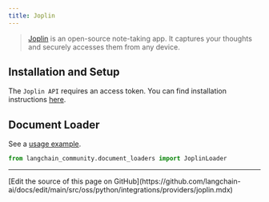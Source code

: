 ```yaml
---
title: Joplin
---
```


>[Joplin](https://joplinapp.org/) is an open-source note-taking app. It captures your thoughts
> and securely accesses them from any device.


## Installation and Setup

The `Joplin API` requires an access token.
You can find installation instructions [here](https://joplinapp.org/api/references/rest_api/).


## Document Loader

See a [usage example](/oss/python/integrations/document_loaders/joplin).

```python
from langchain_community.document_loaders import JoplinLoader
```

---

<Callout icon="pen-to-square" iconType="regular">
  [Edit the source of this page on GitHub](https://github.com/langchain-ai/docs/edit/main/src/oss/python/integrations/providers/joplin.mdx)
</Callout>
